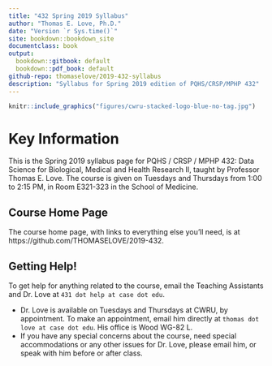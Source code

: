```yaml
---
title: "432 Spring 2019 Syllabus"
author: "Thomas E. Love, Ph.D."
date: "Version `r Sys.time()`"
site: bookdown::bookdown_site
documentclass: book
output:
  bookdown::gitbook: default
  bookdown::pdf_book: default
github-repo: thomaselove/2019-432-syllabus
description: "Syllabus for Spring 2019 edition of PQHS/CRSP/MPHP 432"
---
```


```r
knitr::include_graphics("figures/cwru-stacked-logo-blue-no-tag.jpg")
```

# Key Information {-}

This is the Spring 2019 syllabus page for PQHS / CRSP / MPHP 432: Data Science for Biological, Medical and Health Research II, taught by Professor Thomas E. Love. The course is given on Tuesdays and Thursdays from 1:00 to 2:15 PM, in Room E321-323 in the School of Medicine.

## Course Home Page {-}

The course home page, with links to everything else you'll need, is at https://github.com/THOMASELOVE/2019-432. 

## Getting Help! {-}

To get help for anything related to the course, email the Teaching Assistants and Dr. Love at `431 dot help at case dot edu`.

- Dr. Love is available on Tuesdays and Thursdays at CWRU, by appointment. To make an appointment, email him directly at `thomas dot love at case dot edu`. His office is Wood WG-82 L.
- If you have any special concerns about the course, need special accommodations or any other issues for Dr. Love, please email him, or speak with him before or after class.
